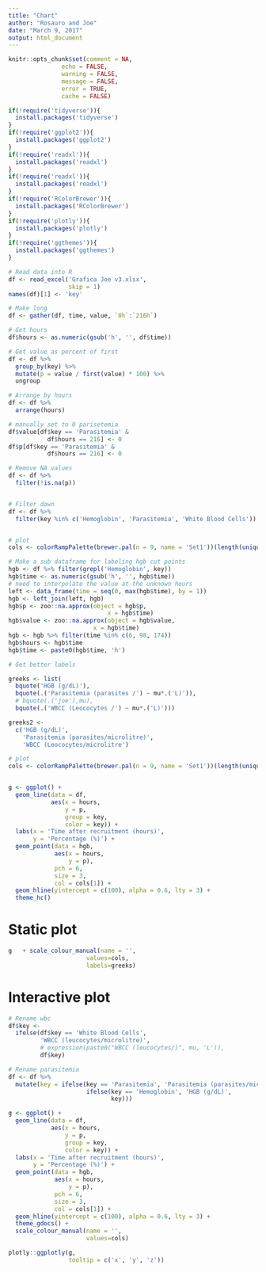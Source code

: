 ```yaml
---
title: "Chart"
author: "Rosauro and Joe"
date: "March 9, 2017"
output: html_document
---
```


```r
knitr::opts_chunk$set(comment = NA, 
               echo = FALSE, 
               warning = FALSE, 
               message = FALSE, 
               error = TRUE, 
               cache = FALSE)
```

```r
if(!require('tidyverse')){
  install.packages('tidyverse')
}
if(!require('ggplot2')){
  install.packages('ggplot2')
}
if(!require('readxl')){
  install.packages('readxl')
}
if(!require('readxl')){
  install.packages('readxl')
}
if(!require('RColorBrewer')){
  install.packages('RColorBrewer')
}
if(!require('plotly')){
  install.packages('plotly')
}
if(!require('ggthemes')){
  install.packages('ggthemes')
}
```


```r
# Read data into R
df <- read_excel('Grafica Joe v3.xlsx',
                 skip = 1)
names(df)[1] <- 'key'

# Make long
df <- gather(df, time, value, `0h`:`216h`)

# Get hours
df$hours <- as.numeric(gsub('h', '', df$time))

# Get value as percent of first
df <- df %>%
  group_by(key) %>%
  mutate(p = value / first(value) * 100) %>%
  ungroup

# Arrange by hours
df <- df %>%
  arrange(hours)

# manually set to 0 parisetemia
df$value[df$key == 'Parasitemia' &
           df$hours == 216] <- 0
df$p[df$key == 'Parasitemia' &
           df$hours == 216] <- 0

# Remove NA values
df <- df %>%
  filter(!is.na(p))


# Filter down
df <- df %>%
  filter(key %in% c('Hemoglobin', 'Parasitemia', 'White Blood Cells'))


# plot
cols <- colorRampPalette(brewer.pal(n = 9, name = 'Set1'))(length(unique(df$key)))

# Make a sub dataframe for labeling hgb cut points
hgb <- df %>% filter(grepl('Hemoglobin', key))
hgb$time <- as.numeric(gsub('h', '', hgb$time))
# need to interpolate the value at the unknown hours
left <- data_frame(time = seq(0, max(hgb$time), by = 1))
hgb <- left_join(left, hgb)
hgb$p <- zoo::na.approx(object = hgb$p,
                            x = hgb$time)
hgb$value <- zoo::na.approx(object = hgb$value,
                        x = hgb$time)
hgb <- hgb %>% filter(time %in% c(6, 98, 174))
hgb$hours <- hgb$time
hgb$time <- paste0(hgb$time, 'h')

# Get better labels

greeks <- list(
  bquote('HGB (g/dL)'),
  bquote(.('Parasitemia (parasites /') ~ mu*.('L)')),
  # bquote(.('joe'),mu),
  bquote(.('WBCC (Leococytes /') ~ mu*.('L)')))

greeks2 <- 
  c('HGB (g/dL)',
    'Parasitemia (parasites/microlitre)',
    'WBCC (Leococytes/microlitre')

# plot
cols <- colorRampPalette(brewer.pal(n = 9, name = 'Set1'))(length(unique(df$key)))


g <- ggplot() +
  geom_line(data = df,
            aes(x = hours,
                y = p,
                group = key,
                color = key)) +
  labs(x = 'Time after recruitment (hours)',
       y = 'Percentage (%)') +
  geom_point(data = hgb,
             aes(x = hours,
                 y = p),
             pch = 6,
             size = 3,
             col = cols[1]) +
  geom_hline(yintercept = c(100), alpha = 0.6, lty = 3) +
  theme_hc()
```

# Static plot

```r
g   + scale_colour_manual(name = '',
                      values=cols, 
                      labels=greeks) 
```

# Interactive plot

```r
# Rename wbc
df$key <-
  ifelse(df$key == 'White Blood Cells',
         'WBCC (leucocytes/microlitre)',
         # expression(paste0("WBCC (leucocytes/)", mu, 'L')),
         df$key)

# Rename parasitemia
df <- df %>%
  mutate(key = ifelse(key == 'Parasitemia', 'Parasitemia (parasites/microlitre)',
                      ifelse(key == 'Hemoglobin', 'HGB (g/dL)',
                             key)))

g <- ggplot() +
  geom_line(data = df,
            aes(x = hours,
                y = p,
                group = key,
                color = key)) +
  labs(x = 'Time after recruitment (hours)',
       y = 'Percentage (%)') +
  geom_point(data = hgb,
             aes(x = hours,
                 y = p),
             pch = 6,
             size = 3,
             col = cols[1]) +
  geom_hline(yintercept = c(100), alpha = 0.6, lty = 3) +
  theme_gdocs() +
  scale_colour_manual(name = '',
                      values=cols) 

plotly::ggplotly(g, 
                 tooltip = c('x', 'y', 'z'))
    
```
